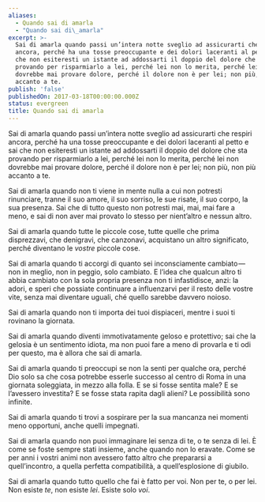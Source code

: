 ```yaml
---
aliases:
  - Quando sai di amarla
  - "Quando sai di\_amarla"
excerpt: >-
  Sai di amarla quando passi un’intera notte sveglio ad assicurarti che respiri
  ancora, perché ha una tosse preoccupante e dei dolori laceranti al petto e sai
  che non esiteresti un istante ad addossarti il doppio del dolore che sta
  provando per risparmiarlo a lei, perché lei non lo merita, perché lei non
  dovrebbe mai provare dolore, perché il dolore non è per lei; non più, non più
  accanto a te.
publish: 'false'
publishedOn: 2017-03-18T00:00:00.000Z
status: evergreen
title: Quando sai di amarla
---
```

Sai di amarla quando passi un’intera notte sveglio ad assicurarti che respiri ancora, perché ha una tosse preoccupante e dei dolori laceranti al petto e sai che non esiteresti un istante ad addossarti il doppio del dolore che sta provando per risparmiarlo a lei, perché lei non lo merita, perché lei non dovrebbe mai provare dolore, perché il dolore non è per lei; non più, non più accanto a te.

Sai di amarla quando non ti viene in mente nulla a cui non potresti rinunciare, tranne il suo amore, il suo sorriso, le sue risate, il suo corpo, la sua presenza. Sai che di tutto questo non potresti mai, mai, mai fare a meno, e sai di non aver mai provato lo stesso per nient’altro e nessun altro.

Sai di amarla quando tutte le piccole cose, tutte quelle che prima disprezzavi, che denigravi, che canzonavi, acquistano un altro significato, perché diventano le _vostre_ piccole cose.

Sai di amarla quando ti accorgi di quanto sei inconsciamente cambiato — non in meglio, non in peggio, solo cambiato. E l’idea che qualcun altro ti abbia cambiato con la sola propria presenza non ti infastidisce, anzi: la adori, e speri che possiate continuare a influenzarvi per il resto delle vostre vite, senza mai diventare uguali, ché quello sarebbe davvero noioso.

Sai di amarla quando non ti importa dei tuoi dispiaceri, mentre i suoi ti rovinano la giornata.

Sai di amarla quando diventi immotivatamente geloso e protettivo; sai che la gelosia è un sentimento idiota, ma non puoi fare a meno di provarla e ti odi per questo, ma è allora che sai di amarla.

Sai di amarla quando ti preoccupi se non la senti per qualche ora, perché Dio solo sa che cosa potrebbe esserle successo al centro di Roma in una giornata soleggiata, in mezzo alla folla. E se si fosse sentita male? E se l’avessero investita? E se fosse stata rapita dagli alieni? Le possibilità sono infinite.

Sai di amarla quando ti trovi a sospirare per la sua mancanza nei momenti meno opportuni, anche quelli impegnati.

Sai di amarla quando non puoi immaginare lei senza di te, o te senza di lei. È come se foste sempre stati insieme, anche quando non lo eravate. Come se per anni i vostri animi non avessero fatto altro che prepararsi a quell’incontro, a quella perfetta compatibilità, a quell’esplosione di giubilo.

Sai di amarla quando tutto quello che fai è fatto per voi. Non per te, o per lei. Non esiste _te_, non esiste _lei_. Esiste solo _voi_.
